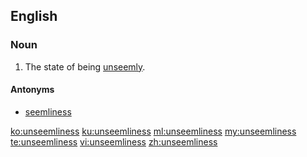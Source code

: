 ==English==

===Noun===
{{en-noun|-}}

# The state of being [[unseemly]].

====Antonyms====
* [[seemliness]]

[[ko:unseemliness]]
[[ku:unseemliness]]
[[ml:unseemliness]]
[[my:unseemliness]]
[[te:unseemliness]]
[[vi:unseemliness]]
[[zh:unseemliness]]